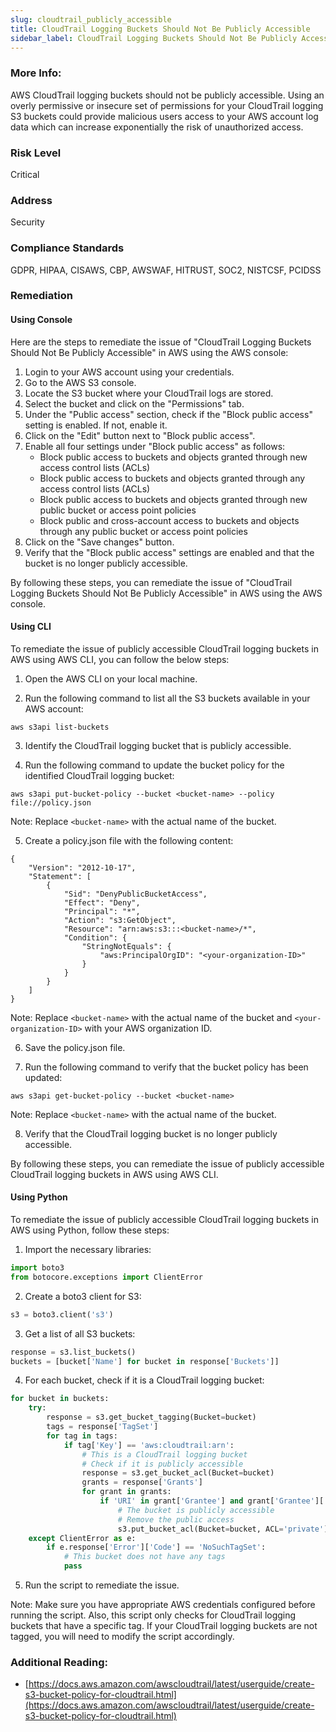 ```yaml
---
slug: cloudtrail_publicly_accessible
title: CloudTrail Logging Buckets Should Not Be Publicly Accessible
sidebar_label: CloudTrail Logging Buckets Should Not Be Publicly Accessible
---
```


### More Info:

AWS CloudTrail logging buckets should not be publicly accessible. Using an overly permissive or insecure set of permissions for your CloudTrail logging S3 buckets could provide malicious users access to your AWS account log data which can increase exponentially the risk of unauthorized access.

### Risk Level

Critical

### Address

Security

### Compliance Standards

GDPR, HIPAA, CISAWS, CBP, AWSWAF, HITRUST, SOC2, NISTCSF, PCIDSS

### Remediation

#### Using Console

Here are the steps to remediate the issue of "CloudTrail Logging Buckets Should Not Be Publicly Accessible" in AWS using the AWS console:

1. Login to your AWS account using your credentials.
2. Go to the AWS S3 console.
3. Locate the S3 bucket where your CloudTrail logs are stored.
4. Select the bucket and click on the "Permissions" tab.
5. Under the "Public access" section, check if the "Block public access" setting is enabled. If not, enable it.
6. Click on the "Edit" button next to "Block public access".
7. Enable all four settings under "Block public access" as follows:
   - Block public access to buckets and objects granted through new access control lists (ACLs)
   - Block public access to buckets and objects granted through any access control lists (ACLs)
   - Block public access to buckets and objects granted through new public bucket or access point policies
   - Block public and cross-account access to buckets and objects through any public bucket or access point policies
8. Click on the "Save changes" button.
9. Verify that the "Block public access" settings are enabled and that the bucket is no longer publicly accessible.

By following these steps, you can remediate the issue of "CloudTrail Logging Buckets Should Not Be Publicly Accessible" in AWS using the AWS console.

#### Using CLI

To remediate the issue of publicly accessible CloudTrail logging buckets in AWS using AWS CLI, you can follow the below steps:

1. Open the AWS CLI on your local machine.

2. Run the following command to list all the S3 buckets available in your AWS account:

```
aws s3api list-buckets
```

3. Identify the CloudTrail logging bucket that is publicly accessible.

4. Run the following command to update the bucket policy for the identified CloudTrail logging bucket:

```
aws s3api put-bucket-policy --bucket <bucket-name> --policy file://policy.json
```

Note: Replace `<bucket-name>` with the actual name of the bucket.

5. Create a policy.json file with the following content:

```
{
    "Version": "2012-10-17",
    "Statement": [
        {
            "Sid": "DenyPublicBucketAccess",
            "Effect": "Deny",
            "Principal": "*",
            "Action": "s3:GetObject",
            "Resource": "arn:aws:s3:::<bucket-name>/*",
            "Condition": {
                "StringNotEquals": {
                    "aws:PrincipalOrgID": "<your-organization-ID>"
                }
            }
        }
    ]
}
```

Note: Replace `<bucket-name>` with the actual name of the bucket and `<your-organization-ID>` with your AWS organization ID.

6. Save the policy.json file.

7. Run the following command to verify that the bucket policy has been updated:

```
aws s3api get-bucket-policy --bucket <bucket-name>
```

Note: Replace `<bucket-name>` with the actual name of the bucket.

8. Verify that the CloudTrail logging bucket is no longer publicly accessible.

By following these steps, you can remediate the issue of publicly accessible CloudTrail logging buckets in AWS using AWS CLI.

#### Using Python

To remediate the issue of publicly accessible CloudTrail logging buckets in AWS using Python, follow these steps:

1. Import the necessary libraries:

```python
import boto3
from botocore.exceptions import ClientError
```

2. Create a boto3 client for S3:

```python
s3 = boto3.client('s3')
```

3. Get a list of all S3 buckets:

```python
response = s3.list_buckets()
buckets = [bucket['Name'] for bucket in response['Buckets']]
```

4. For each bucket, check if it is a CloudTrail logging bucket:

```python
for bucket in buckets:
    try:
        response = s3.get_bucket_tagging(Bucket=bucket)
        tags = response['TagSet']
        for tag in tags:
            if tag['Key'] == 'aws:cloudtrail:arn':
                # This is a CloudTrail logging bucket
                # Check if it is publicly accessible
                response = s3.get_bucket_acl(Bucket=bucket)
                grants = response['Grants']
                for grant in grants:
                    if 'URI' in grant['Grantee'] and grant['Grantee']['URI'] == 'http://acs.amazonaws.com/groups/global/AllUsers':
                        # The bucket is publicly accessible
                        # Remove the public access
                        s3.put_bucket_acl(Bucket=bucket, ACL='private')
    except ClientError as e:
        if e.response['Error']['Code'] == 'NoSuchTagSet':
            # This bucket does not have any tags
            pass
```

5. Run the script to remediate the issue.

Note: Make sure you have appropriate AWS credentials configured before running the script. Also, this script only checks for CloudTrail logging buckets that have a specific tag. If your CloudTrail logging buckets are not tagged, you will need to modify the script accordingly.

### Additional Reading:

- [https://docs.aws.amazon.com/awscloudtrail/latest/userguide/create-s3-bucket-policy-for-cloudtrail.html](https://docs.aws.amazon.com/awscloudtrail/latest/userguide/create-s3-bucket-policy-for-cloudtrail.html) 

